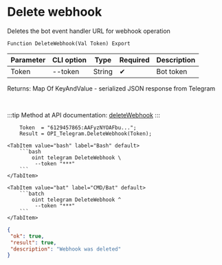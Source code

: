﻿---
sidebar_position: 4
---


# Delete webhook
 Deletes the bot event handler URL for webhook operation



`Function DeleteWebhook(Val Token) Export`

  | Parameter | CLI option | Type | Required | Description |
  |-|-|-|-|-|
  | Token | --token | String | &#x2714; | Bot token |

  
  Returns:  Map Of KeyAndValue - serialized JSON response from Telegram

<br/>

:::tip
Method at API documentation: [deleteWebhook](https://core.telegram.org/bots/api#deletewebhook)
:::
<br/>


```bsl title="1C:Enterprise/OneScript code example"
    Token  = "6129457865:AAFyzNYOAFbu...";
    Result = OPI_Telegram.DeleteWebhook(Token);
```
 

 <Tabs>
  
    <TabItem value="bash" label="Bash" default>
        ```bash
            oint telegram DeleteWebhook \
             --token "***"
        ```
    </TabItem>
  
    <TabItem value="bat" label="CMD/Bat" default>
        ```batch
            oint telegram DeleteWebhook ^
             --token "***"
        ```
    </TabItem>
</Tabs>


```json title="Result"
{
 "ok": true,
 "result": true,
 "description": "Webhook was deleted"
}
```
